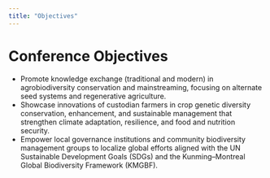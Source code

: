 ```yaml
---
title: "Objectives"
---
```


# Conference Objectives

-   Promote knowledge exchange (traditional and modern) in agrobiodiversity conservation and mainstreaming, focusing on alternate seed systems and regenerative agriculture.
-   Showcase innovations of custodian farmers in crop genetic diversity conservation, enhancement, and sustainable management that strengthen climate adaptation, resilience, and food and nutrition security.
-   Empower local governance institutions and community biodiversity management groups to localize global efforts aligned with the UN Sustainable Development Goals (SDGs) and the Kunming–Montreal Global Biodiversity Framework (KMGBF).
